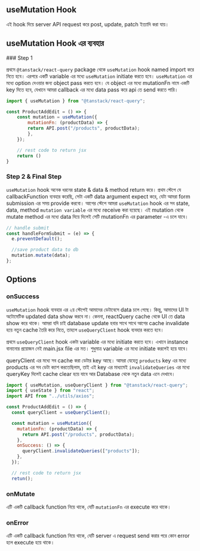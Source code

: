 
## useMutation Hook

এই hook দিয়ে server API request করে post, update, patch ইত্যাদি করা যায়।

## useMutation Hook এর ব্যবহার

<Steps>
  ### Step 1 
  
  প্রথমে `@tanstack/react-query` package থেকে `useMutation` hook
  named import করে নিতে হবে। এরপরে একটি variable এর মধ্যে `useMutation` initiate
  করতে হবে। `useMutation` এর মধ্যে option দেওয়ার জন্য object pass করতে হবে। যে
  object এর মধ্যে mutationFn নামে একটি key দিতে হবে, যেখানে আমরা callback এর
  মধ্যে data pass করে api তে send করতে পারি।

```js copy showLineNumbers {1, 4-8}
import { useMutation } from "@tanstack/react-query";

const ProductAddEdit = () => {
    const mutation = useMutation({
        mutationFn: (productData) => {
        return API.post("/products", productData);
        },
    });

    // rest code to return jsx
    return ()
}
```

### Step 2 & Final Step

`useMutation` hook অনেক ধরনের state & data & method return করে। প্রথম স্টেপে যে callbackFunction ব্যবহার করেছি, সেটা একটি data argument expect করে, যেটা আমরা form submission এর সময় provide করবো। আগের স্টেপে আমরা `useMutation` hook এর সব state, data, method `mutation variable` এর মধ্যে receive করা হয়েছে। এই mutation থেকে mutate method এর মধ্যে data দিয়ে দিলেই সেটি mutationFn এর parameter -এ চলে যাবে।

```js copy showLineNumbers {6}
// handle submit
const handleFormSubmit = (e) => {
  e.preventDefault();

  //save product data to db
  mutation.mutate(data);
};
```

</Steps>

## Options

### onSuccess

`useMutation` hook ব্যবহার এর ২য় স্টেপেই আমাদের ডেটাবেসে data চলে গেছে। কিন্তু, আমাদের UI টা অটোমেটিক updated data show করবে না। কেননা, reactQuery cache থেকে UI তে data show করে থাকে। আমরা যদি চাই database update হবার সাথে সাথে আগের cache invalidate হয়ে নতুন cache তৈরি করে নিতে, তাহলে `useQueryClient` hook ব্যবহার করতে হবে।

প্রথমে `useQueryClient` hook একটা variable এর মধ্যে initiate করতে হবে। এখানে instance বানানোর প্রয়োজন নেই main.jsx file এর মত। শুধুমাত্র variable এর মধ্যে initiate করলেই হয়ে যাবে।

queryClient এর মধ্যে সব cache করা ডেটার key আছে। আমরা যেহেতু `products` key এর মধ্যে products এর সব ডেটা ক্যাশ করতেছিলাম, তাই এই key এর মাধ্যমেই `invalidateQueries` এর মধ্যে queryKey দিলেই cache clear হয়ে যাবে আর Database থেকে নতুন data এনে দেখাবে।

```js copy showLineNumbers {1, 6, 12-14}
import { useMutation, useQueryClient } from "@tanstack/react-query";
import { useState } from "react";
import API from "../utils/axios";

const ProductAddEdit = () => {
  const queryClient = useQueryClient();

  const mutation = useMutation({
    mutationFn: (productData) => {
      return API.post("/products", productData);
    },
    onSuccess: () => {
      queryClient.invalidateQueries(["products"]);
    },
  });

  // rest code to return jsx
  retun();
```

### onMutate
এটি একটি callback function নিয়ে থাকে, যেটি `mutationFn` এর execute করে থাকে। 

### onError
এটি একটি callback function নিয়ে থাকে, যেটি server এ request send করার পরে কোন error হলে execute হয়ে থাকে। 
